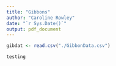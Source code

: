 ```yaml
---
title: "Gibbons"
author: "Caroline Rowley"
date: "`r Sys.Date()`"
output: pdf_document
---
```


```r
gibdat <- read.csv("./GibbonData.csv")

testing
```


